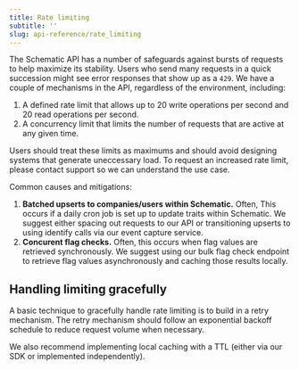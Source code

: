 ```yaml
---
title: Rate limiting
subtitle: ''
slug: api-reference/rate_limiting
---
```



The Schematic API has a number of safeguards against bursts of requests to help maximize its stability. Users who send many requests in a quick succession might see error responses that show up as a `429`. We have a couple of mechanisms in the API, regardless of the environment, including:

1. A defined rate limit that allows up to 20 write operations per second and 20 read operations per second.
2. A concurrency limit that limits the number of requests that are active at any given time.

Users should treat these limits as maximums and should avoid designing systems that generate uneccessary load. To request an increased rate limit, please contact support so we can understand the use case.

Common causes and mitigations:
1. **Batched upserts to companies/users within Schematic.** Often, This occurs if a daily cron job is set up to update traits within Schematic. We suggest either spacing out requests to our API or transitioning upserts to using identify calls via our event capture service.
2. **Concurent flag checks.** Often, this occurs when flag values are retrieved synchronously. We suggest using our bulk flag check endpoint to retrieve flag values asynchronously and caching those results locally.

## Handling limiting gracefully

A basic technique to gracefully handle rate limiting is to build in a retry mechanism. The retry mechanism should follow an exponential backoff schedule to reduce request volume when necessary. 

We also recommend implementing local caching with a TTL (either via our SDK or implemented independently).